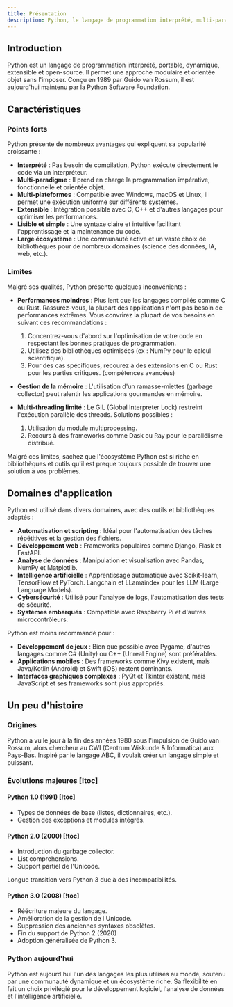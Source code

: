 ```yaml
---
title: Présentation
description: Python, le langage de programmation interprété, multi-paradigme et multi-plateformes.
---
```


## Introduction

Python est un langage de programmation interprété, portable, dynamique, extensible et open-source.
Il permet une approche modulaire et orientée objet sans l'imposer.
Conçu en 1989 par Guido van Rossum, il est aujourd'hui maintenu par la Python Software Foundation.

## Caractéristiques

### Points forts

Python présente de nombreux avantages qui expliquent sa popularité croissante :

- **Interprété** : Pas besoin de compilation, Python exécute directement le code via un interpréteur.
- **Multi-paradigme** : Il prend en charge la programmation impérative, fonctionnelle et orientée objet.
- **Multi-plateformes** : Compatible avec Windows, macOS et Linux, il permet une exécution uniforme sur différents systèmes.
- **Extensible** : Intégration possible avec C, C++ et d'autres langages pour optimiser les performances.
- **Lisible et simple** : Une syntaxe claire et intuitive facilitant l'apprentissage et la maintenance du code.
- **Large écosystème** : Une communauté active et un vaste choix de bibliothèques pour de nombreux domaines (science des données, IA, web, etc.).

### Limites

Malgré ses qualités, Python présente quelques inconvénients :

- **Performances moindres** : Plus lent que les langages compilés comme C ou Rust.
  Rassurez-vous, la plupart des applications n'ont pas besoin de performances extrêmes.
  Vous convrirez la plupart de vos besoins en suivant ces recommandations :

  1. Concentrez-vous d'abord sur l'optimisation de votre code en respectant les bonnes pratiques de programmation.
  2. Utilisez des bibliothèques optimisées (ex : NumPy pour le calcul scientifique).
  3. Pour des cas spécifiques, recourez à des extensions en C ou Rust pour les parties critiques. (compétences avancées)

- **Gestion de la mémoire** : L'utilisation d'un ramasse-miettes (garbage collector) peut ralentir les applications gourmandes en mémoire.

- **Multi-threading limité** : Le GIL (Global Interpreter Lock) restreint l'exécution parallèle des threads.
  Solutions possibles :
  1. Utilisation du module multiprocessing.
  2. Recours à des frameworks comme Dask ou Ray pour le parallélisme distribué.

Malgré ces limites, sachez que l'écosystème Python est si riche en bibliothèques et outils qu'il est preque toujours possible de trouver une solution à vos problèmes.

## Domaines d'application

Python est utilisé dans divers domaines, avec des outils et bibliothèques adaptés :

- **Automatisation et scripting** : Idéal pour l'automatisation des tâches répétitives et la gestion des fichiers.
- **Développement web** : Frameworks populaires comme Django, Flask et FastAPI.
- **Analyse de données** : Manipulation et visualisation avec Pandas, NumPy et Matplotlib.
- **Intelligence artificielle** : Apprentissage automatique avec Scikit-learn, TensorFlow et PyTorch.
  Langchain et LLamaindex pour les LLM (Large Language Models).
- **Cybersécurité** : Utilisé pour l'analyse de logs, l'automatisation des tests de sécurité.
- **Systèmes embarqués** : Compatible avec Raspberry Pi et d'autres microcontrôleurs.

Python est moins recommandé pour :

- **Développement de jeux** : Bien que possible avec Pygame, d'autres langages comme C# (Unity) ou C++ (Unreal Engine) sont préférables.
- **Applications mobiles** : Des frameworks comme Kivy existent, mais Java/Kotlin (Android) et Swift (iOS) restent dominants.
- **Interfaces graphiques complexes** : PyQt et Tkinter existent, mais JavaScript et ses frameworks sont plus appropriés.

## Un peu d'histoire

### Origines

Python a vu le jour à la fin des années 1980 sous l'impulsion de Guido van Rossum, alors chercheur au CWI (Centrum Wiskunde & Informatica) aux Pays-Bas. Inspiré par le langage ABC, il voulait créer un langage simple et puissant.

### Évolutions majeures [!toc]

#### Python 1.0 (1991) [!toc]

- Types de données de base (listes, dictionnaires, etc.).
- Gestion des exceptions et modules intégrés.

#### Python 2.0 (2000) [!toc]

- Introduction du garbage collector.
- List comprehensions.
- Support partiel de l'Unicode.

Longue transition vers Python 3 due à des incompatibilités.

#### Python 3.0 (2008) [!toc]

- Réécriture majeure du langage.
- Amélioration de la gestion de l'Unicode.
- Suppression des anciennes syntaxes obsolètes.
- Fin du support de Python 2 (2020)
- Adoption généralisée de Python 3.

### Python aujourd'hui

Python est aujourd'hui l'un des langages les plus utilisés au monde, soutenu par une communauté dynamique et un écosystème riche. Sa flexibilité en fait un choix privilégié pour le développement logiciel, l'analyse de données et l'intelligence artificielle.
